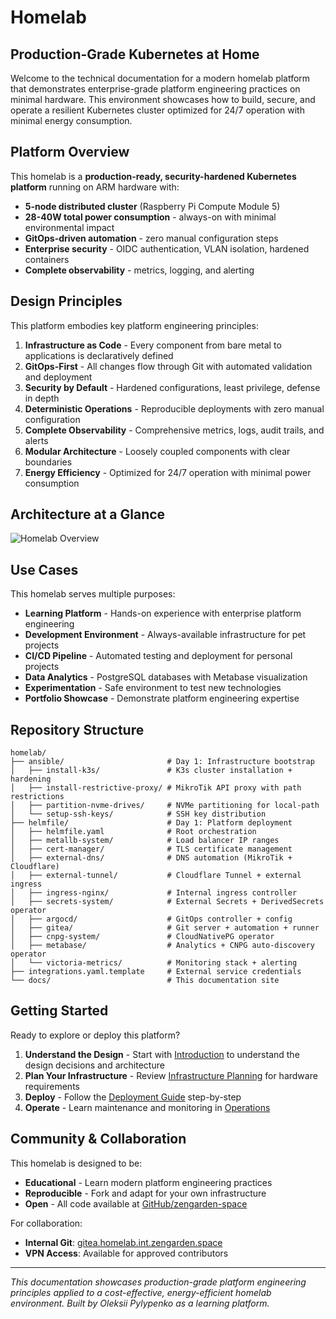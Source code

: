 
# Homelab

## Production-Grade Kubernetes at Home

Welcome to the technical documentation for a modern homelab platform that demonstrates enterprise-grade platform engineering practices on minimal hardware. This environment showcases how to build, secure, and operate a resilient Kubernetes cluster optimized for 24/7 operation with minimal energy consumption.

## Platform Overview

This homelab is a **production-ready, security-hardened Kubernetes platform** running on ARM hardware with:

- **5-node distributed cluster** (Raspberry Pi Compute Module 5)
- **28-40W total power consumption** - always-on with minimal environmental impact
- **GitOps-driven automation** - zero manual configuration steps
- **Enterprise security** - OIDC authentication, VLAN isolation, hardened containers
- **Complete observability** - metrics, logging, and alerting

## Design Principles

This platform embodies key platform engineering principles:

1. **Infrastructure as Code** - Every component from bare metal to applications is declaratively defined
2. **GitOps-First** - All changes flow through Git with automated validation and deployment
3. **Security by Default** - Hardened configurations, least privilege, defense in depth
4. **Deterministic Operations** - Reproducible deployments with zero manual configuration
5. **Complete Observability** - Comprehensive metrics, logs, audit trails, and alerts
6. **Modular Architecture** - Loosely coupled components with clear boundaries
7. **Energy Efficiency** - Optimized for 24/7 operation with minimal power consumption


## Architecture at a Glance

<Image src="/images/homelab-arch.svg" alt="Homelab Overview" width={1200} height={600} />

## Use Cases

This homelab serves multiple purposes:

- **Learning Platform** - Hands-on experience with enterprise platform engineering
- **Development Environment** - Always-available infrastructure for pet projects
- **CI/CD Pipeline** - Automated testing and deployment for personal projects
- **Data Analytics** - PostgreSQL databases with Metabase visualization
- **Experimentation** - Safe environment to test new technologies
- **Portfolio Showcase** - Demonstrate platform engineering expertise

## Repository Structure

```
homelab/
├── ansible/                       # Day 1: Infrastructure bootstrap
│   ├── install-k3s/               # K3s cluster installation + hardening
│   ├── install-restrictive-proxy/ # MikroTik API proxy with path restrictions
│   ├── partition-nvme-drives/     # NVMe partitioning for local-path
│   └── setup-ssh-keys/            # SSH key distribution
├── helmfile/                      # Day 1: Platform deployment
│   ├── helmfile.yaml              # Root orchestration
│   ├── metallb-system/            # Load balancer IP ranges
│   ├── cert-manager/              # TLS certificate management
│   ├── external-dns/              # DNS automation (MikroTik + Cloudflare)
│   ├── external-tunnel/           # Cloudflare Tunnel + external ingress
│   ├── ingress-nginx/             # Internal ingress controller
│   ├── secrets-system/            # External Secrets + DerivedSecrets operator
│   ├── argocd/                    # GitOps controller + config
│   ├── gitea/                     # Git server + automation + runner
│   ├── cnpg-system/               # CloudNativePG operator
│   ├── metabase/                  # Analytics + CNPG auto-discovery operator
│   └── victoria-metrics/          # Monitoring stack + alerting
├── integrations.yaml.template     # External service credentials
└── docs/                          # This documentation site
```

## Getting Started

Ready to explore or deploy this platform?

1. **Understand the Design** - Start with [Introduction](/introduction) to understand the design decisions and architecture
2. **Plan Your Infrastructure** - Review [Infrastructure Planning](/introduction/infrastructure-planning) for hardware requirements
3. **Deploy** - Follow the [Deployment Guide](/deployment) step-by-step
4. **Operate** - Learn maintenance and monitoring in [Operations](/operations)

## Community & Collaboration

This homelab is designed to be:

- **Educational** - Learn modern platform engineering practices
- **Reproducible** - Fork and adapt for your own infrastructure
- **Open** - All code available at [GitHub/zengarden-space](https://github.com/zengarden-space/)

For collaboration:
- **Internal Git**: [gitea.homelab.int.zengarden.space](https://gitea.homelab.int.zengarden.space/zengarden-space/)
- **VPN Access**: Available for approved contributors

---

*This documentation showcases production-grade platform engineering principles applied to a cost-effective, energy-efficient homelab environment. Built by Oleksii Pylypenko as a learning platform.*